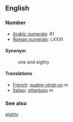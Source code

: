 ==English==

===Number===

*[[w:Arabic Numerals|Arabic numerals]]: 81
*[[w:Roman numerals|Roman numerals]]: LXXXI

====Synonym====
:one and eighty

====Translations====

*[[French]]: [[quatre-vingt-un]] ''m''
*[[Italian]]: [[ottantuno]] ''m''
 
===See also===

[[eighty]]